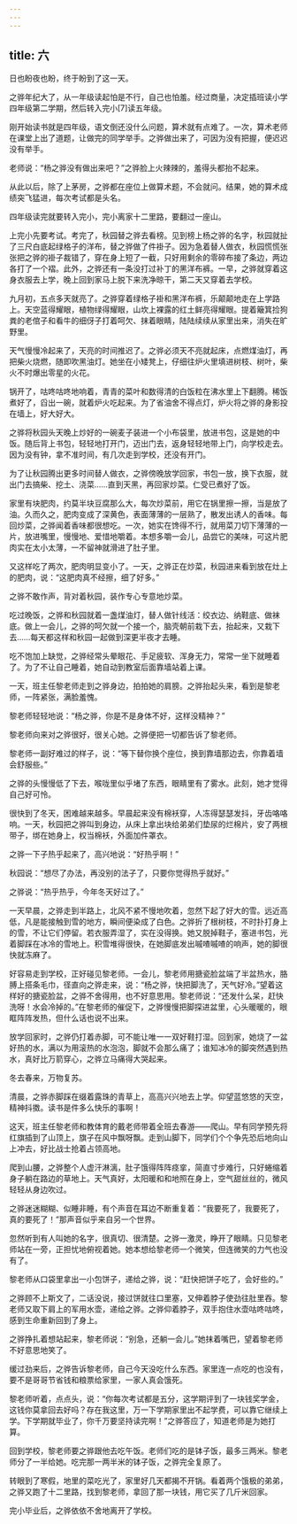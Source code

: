 ```yaml
---
---
---
```

title: 六
---



日也盼夜也盼，终于盼到了这一天。

之骅年纪大了，从一年级读起怕是不行，自己也怕羞。经过商量，决定插班读小学四年级第二学期，然后转入完小[7]读五年级。

刚开始读书就是四年级，语文倒还没什么问题，算术就有点难了。一次，算术老师在课堂上出了道题，让做完的同学举手。之骅做出来了，可因为没有把握，便迟迟没有举手。

老师说：“杨之骅没有做出来吧？”之骅脸上火辣辣的，羞得头都抬不起来。

从此以后，除了上茅房，之骅都在座位上做算术题，不会就问。结果，她的算术成绩突飞猛进，每次考试都是头名。

四年级读完就要转入完小，完小离家十二里路，要翻过一座山。

上完小先要考试。考完了，秋园替之骅去看榜。见到榜上杨之骅的名字，秋园就扯了三尺白底起绿格子的洋布，替之骅做了件褂子。因为急着替人做衣，秋园慌慌张张把之骅的褂子裁错了，穿在身上短了一截，只好用剩余的零碎布接了条边，两边各打了一个褶。此外，之骅还有一条没打过补丁的黑洋布裤。一早，之骅就穿着这身衣服去上学，晚上回到家马上脱下来洗净晾干，第二天又穿着去学校。

九月初，五点多天就亮了。之骅穿着绿格子褂和黑洋布裤，乐颠颠地走在上学路上。天空蓝得耀眼，植物绿得耀眼，山坎上裸露的红土鲜亮得耀眼。提着簸箕捡狗粪的老倌子和看牛的细伢子打着呵欠、抹着眼睛，陆陆续续从家里出来，消失在旷野里。

天气慢慢冷起来了，天亮的时间推迟了。之骅必须天不亮就起床，点燃煤油灯，再把柴火烧燃，随即吹黑油灯。她坐在小矮凳上，仔细往炉火里填进树枝、树叶，柴火不时爆出零星的火花。

锅开了，咕咚咕咚地响着，青青的菜叶和数得清的白饭粒在沸水里上下翻腾。稀饭煮好了，舀出一碗，就着炉火吃起来。为了省油舍不得点灯，炉火将之骅的身影投在墙上，好大好大。

之骅将秋园头天晚上炒好的一碗麦子装进一个小布袋里，放进书包，这是她的中饭。随后背上书包，轻轻地打开门，迈出门去，返身轻轻地带上门，向学校走去。因为没有钟，拿不准时间，有几次走到学校，还没有开门。

为了让秋园腾出更多时间替人做衣，之骅傍晚放学回家，书包一放，换下衣服，就出门去搞柴、挖土、浇菜……直到天黑，再回家炒菜。仁受已煮好了饭。

家里有块肥肉，约莫半块豆腐那么大，每次炒菜前，用它在锅里擦一擦，当是放了油。久而久之，肥肉变成了深黄色，表面薄薄的一层熟了，散发出诱人的香味。每回炒菜，之骅闻着香味都很想吃。一次，她实在馋得不行，就用菜刀切下薄薄的一片，放进嘴里，慢慢地、爱惜地嚼着。本想多嚼一会儿，品尝它的美味，可这片肥肉实在太小太薄，一不留神就滑进了肚子里。

又这样吃了两次，肥肉明显变小了。一天，之骅正在炒菜，秋园进来看到放在灶上的肥肉，说：“这肥肉真不经擦，细了好多。”

之骅不敢作声，背对着秋园，装作专心专意地炒菜。

吃过晚饭，之骅和秋园就着一盏煤油灯，替人做针线活：绞衣边、纳鞋底、做袜底。做上一会儿，之骅的呵欠就一个接一个，脑壳朝前栽下去，抬起来，又栽下去……每天都这样和秋园一起做到深更半夜才去睡。

吃不饱加上缺觉，之骅经常头晕眼花、手足疲软、浑身无力，常常一坐下就睡着了。为了不让自己睡着，她自动到教室后面靠墙站着上课。

一天，班主任黎老师走到之骅身边，拍拍她的肩膀。之骅抬起头来，看到是黎老师，一阵紧张，满脸羞愧。

黎老师轻轻地说：“杨之骅，你是不是身体不好，这样没精神？”

黎老师向来对之骅很好，很关心她。之骅便把一切都告诉了黎老师。

黎老师一副好难过的样子，说：“等下替你换个座位，换到靠墙那边去，你靠着墙会舒服些。”

之骅的头慢慢低了下去，喉咙里似乎堵了东西，眼睛里有了雾水。此刻，她才觉得自己好可怜。

很快到了冬天，困难越来越多。早晨起来没有棉袄穿，人冻得瑟瑟发抖，牙齿咯咯响。一天，秋园把之骅叫到身边，从床上拿出块给弟弟们垫尿的烂棉片，安了两根带子，绑在她身上，权当棉袄，外面加件罩衣。

之骅一下子热乎起来了，高兴地说：“好热乎啊！”

秋园说：“想尽了办法，再没别的法子了，只要你觉得热乎就好。”

之骅说：“热乎热乎，今年冬天好过了。”

一天早晨，之骅走到半路上，北风不紧不慢地吹着，忽然下起了好大的雪。远近高低，凡是能接触到雪的地方，瞬间便染成了白色。之骅折了根树枝，不时扑打身上的雪，不让它们停留。若衣服弄湿了，实在没得换。她又脱掉鞋子，塞进书包，光着脚踩在冰冷的雪地上。积雪堆得很快，在她脚底发出嘁喳嘁喳的响声，她的脚很快就冻麻了。

好容易走到学校，正好碰见黎老师。一会儿，黎老师用搪瓷脸盆端了半盆热水，胳膊上搭条毛巾，径直向之骅走来，说：“杨之骅，快把脚洗了，天气好冷。”望着这样好的搪瓷脸盆，之骅不舍得用，也不好意思用。黎老师说：“还发什么呆，赶快洗呀！水会冷掉的。”在黎老师的催促下，之骅慢慢把脚探进盆里，心头暖暖的，眼眶阵阵发热，但什么话也说不出来。

放学回家时，之骅仍打着赤脚，可不能让唯一一双好鞋打湿。回到家，她烧了一盆好热的水，满以为用滚热的水泡泡，脚就不会那么痛了；谁知冰冷的脚突然遇到热水，真好比万箭穿心，之骅立马痛得大哭起来。

冬去春来，万物复苏。

清晨，之骅赤脚踩在缀着露珠的青草上，高高兴兴地去上学。仰望蓝悠悠的天空，精神抖擞。读书是件多么快乐的事啊！

这天，班主任黎老师和教体育的戴老师带着全班去春游——爬山。早有同学预先将红旗插到了山顶上，旗子在风中飘呀飘。走到山脚下，同学们个个争先恐后地向山上冲去，好比战士抢着占领高地。

爬到山腰，之骅整个人虚汗淋漓，肚子饿得阵阵痉挛，简直寸步难行，只好蜷缩着身子躺在路边的草地上。天气真好，太阳暖和和地照在身上，空气甜丝丝的，微风轻轻从身边吹过。

之骅迷迷糊糊、似睡非睡，有个声音在耳边不断重复着：“我要死了，我要死了，真的要死了！”那声音似乎来自另一个世界。

忽然听到有人叫她的名字，很真切、很清楚。之骅一激灵，睁开了眼睛。只见黎老师站在一旁，正担忧地俯视着她。她本想给黎老师一个微笑，但连微笑的力气也没有了。

黎老师从口袋里拿出一小包饼子，递给之骅，说：“赶快把饼子吃了，会好些的。”

之骅顾不上斯文了，二话没说，接过饼就往口里塞，又伸着脖子使劲往肚里吞。黎老师又取下肩上的军用水壶，递给之骅。之骅仰着脖子，双手抱住水壶咕咚咕咚，感到生命重新回到了身上。

之骅挣扎着想站起来，黎老师说：“别急，还躺一会儿。”她抹着嘴巴，望着黎老师不好意思地笑了。

缓过劲来后，之骅告诉黎老师，自己今天没吃什么东西。家里连一点吃的也没有，要不是哥哥节省钱和粮票给家里，一家人真会饿死。

黎老师听着，点点头，说：“你每次考试都是五分，这学期评到了一块钱奖学金，这钱你莫拿回去好吗？存在我这里，万一下学期家里出不起学费，可以靠它继续上学。下学期就毕业了，你千万要坚持读完啊！”之骅答应了，知道老师是为她打算。

回到学校，黎老师要之骅跟他去吃午饭。老师们吃的是钵子饭，最多三两米。黎老师分了一半给她。吃完那一两半米的钵子饭，之骅完全复原了。

转眼到了寒假，地里的菜吃光了，家里好几天都揭不开锅。看着两个饿极的弟弟，之骅又跑了十二里路，找到黎老师，拿回了那一块钱，用它买了几斤米回家。

完小毕业后，之骅依依不舍地离开了学校。